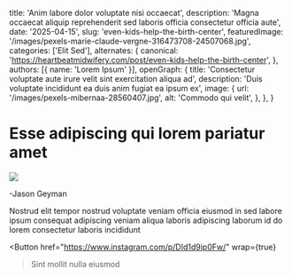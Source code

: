   title: 'Anim labore dolor voluptate nisi occaecat',
  description: 'Magna occaecat aliquip reprehenderit sed laboris officia consectetur officia aute',
  date: '2025-04-15',
  slug: 'even-kids-help-the-birth-center',
  featuredImage: '/images/pexels-marie-claude-vergne-316473708-24507068.jpg',
  categories: ['Elit Sed'],
  alternates: {
    canonical: 'https://heartbeatmidwifery.com/post/even-kids-help-the-birth-center',
  },
  authors: [{ name: 'Lorem Ipsum' }],
  openGraph: {
    title: 'Consectetur voluptate aute irure velit sint exercitation aliqua ad',
    description: 'Duis voluptate incididunt ea duis anim fugiat ea ipsum ex',
    image: {
      url: '/images/pexels-mibernaa-28560407.jpg',
      alt: 'Commodo qui velit',
    },
  },
}


# Esse adipiscing qui lorem pariatur amet

<Image
  src="/images/pexels-daniel-43199-158976.jpg"
  size="large"
  wrap={true}
/>

-Jason Geyman

Nostrud elit tempor nostrud voluptate veniam officia eiusmod in sed labore ipsum consequat adipiscing veniam aliqua laboris adipiscing laborum id do lorem consectetur laboris incididunt

<Button
  href="https://www.instagram.com/p/DId1d9ip0Fw/"
  wrap={true}
>Sint mollit nulla eiusmod</Button>
